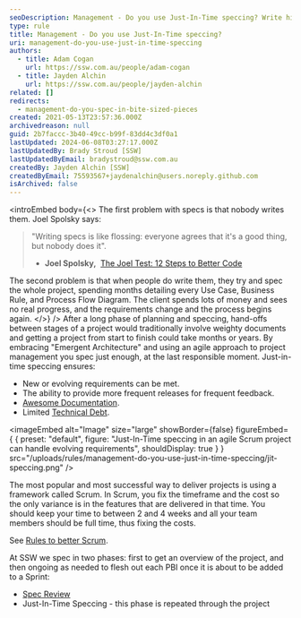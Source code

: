 ```yaml
---
seoDescription: Management - Do you use Just-In-Time speccing? Write high-quality specs just in time for implementation, avoiding months of upfront planning and ensuring adaptability to evolving requirements.
type: rule
title: Management - Do you use Just-In-Time speccing?
uri: management-do-you-use-just-in-time-speccing
authors:
  - title: Adam Cogan
    url: https://ssw.com.au/people/adam-cogan
  - title: Jayden Alchin
    url: https://ssw.com.au/people/jayden-alchin
related: []
redirects:
  - management-do-you-spec-in-bite-sized-pieces
created: 2021-05-13T23:57:36.000Z
archivedreason: null
guid: 2b7faccc-3b40-49cc-b99f-83dd4c3df0a1
lastUpdated: 2024-06-08T03:27:17.000Z
lastUpdatedBy: Brady Stroud [SSW]
lastUpdatedByEmail: bradystroud@ssw.com.au
createdBy: Jayden Alchin [SSW]
createdByEmail: 75593567+jaydenalchin@users.noreply.github.com
isArchived: false
---
```


<introEmbed
  body={<>
The first problem with specs is that nobody writes them. Joel Spolsky says:

> "Writing specs is like flossing: everyone agrees that it's a good thing, but nobody does it".
>
> - **Joel Spolsky,**  [The Joel Test: 12 Steps to Better Code](https://www.joelonsoftware.com/2000/08/09/the-joel-test-12-steps-to-better-code/)

The second problem is that when people do write them, they try and spec the whole project, spending months detailing every Use Case, Business Rule, and Process Flow Diagram. The client spends lots of money and sees no real progress, and the requirements change and the process begins again.
  </>}
/>
After a long phase of planning and speccing, hand-offs between stages of a project would traditionally involve weighty documents and getting a project from start to finish could take months or years. By embracing "Emergent Architecture" and using an agile approach to project management you spec just enough, at the last responsible moment. Just-in-time speccing ensures:

- New or evolving requirements can be met.
- The ability to provide more frequent releases for frequent feedback.
- [Awesome Documentation](/awesome-documentation).
- Limited [Technical Debt](/technical-debt).


<imageEmbed
  alt="Image"
  size="large"
  showBorder={false}
  figureEmbed={ {
    preset: "default",
    figure: "Just-In-Time speccing in an agile Scrum project can handle evolving requirements",
    shouldDisplay: true
  } }
  src="/uploads/rules/management-do-you-use-just-in-time-speccing/jit-speccing.png"
/>


The most popular and most successful way to deliver projects is using a framework called Scrum. In Scrum, you fix the timeframe and the cost so the only variance is in the features that are delivered in that time. You should keep your time to between 2 and 4 weeks and all your team members should be full time, thus fixing the costs.

See [Rules to better Scrum](/rules-to-better-scrum-using-azure-devops).

At SSW we spec in two phases: first to get an overview of the project, and then ongoing as needed to flesh out each PBI once it is about to be added to a Sprint:

- [Spec Review](/spec-do-you-create-an-initial-release-plan-and-ballpark)
- Just-In-Time Speccing - this phase is repeated through the project
